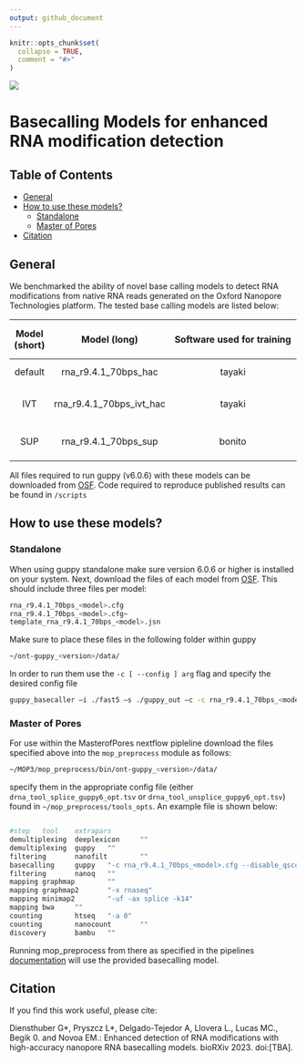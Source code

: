 ```yaml
---
output: github_document
---
```


<!-- README.md is generated from README.Rmd. Please edit that file -->

```r
knitr::opts_chunk$set(
  collapse = TRUE,
  comment = "#>"
)
```

![](img/logo.png)

# </nobr> Basecalling Models for enhanced RNA modification detection </nobr>

<!-- badges: start -->
<!-- badges: end -->

## Table of Contents
- [General](#General)
- [How to use these models?](#How to use these models?)
    - [Standalone](#Create-new-annotation-files)
    - [Master of Pores](#Map-reads-to-cytoplasmic-ribosomal-RNA-sequences)
- [Citation](#Citation)

## General

We benchmarked the ability of novel base calling models to detect RNA modifications from native RNA reads generated on the Oxford Nanopore Technologies platform. 
The tested base calling models are listed below:


| Model (short) | Model (long) | <nobr> Software used for training </nobr>| Training data | Model type | Model size (MB) | Median accuracy (human) | Distribution | Basecaller Support |
| :------: | :------: | :------: | :------: | :------: | :------: | :------: | :------: | :------: |
| default | rna_r9.4.1_70bps_hac | tayaki | not disclosed | flip-flop | 1.99 | 91% | guppy v6.0.6 | all guppy versions
| IVT | rna_r9.4.1_70bps_ivt_hac | tayaki | [Nanopore-WGS-Consortium](https://github.com/nanopore-wgs-consortium/NA12878/blob/master/RNA.md) | flip-flop | 1.99 | 88% | *this work* | all guppy versions 
| SUP | rna_r9.4.1_70bps_sup | bonito | [PRJEB40872](https://www.ebi.ac.uk/ena/browser/view/PRJEB40872) | CRF-CTC | 27 | 97% | *this work* | guppy v6.0.6 and upwards


All files required to run guppy (v6.0.6) with these models can be downloaded from [OSF](https://osf.io/2xgkp/). Code required to reproduce published results can be found in `/scripts`

## How to use these models?

### Standalone

When using guppy standalone make sure version 6.0.6 or higher is installed on your system. Next, download the files of each model from [OSF](https://osf.io/2xgkp/). This should include three files per model:

```bash
rna_r9.4.1_70bps_<model>.cfg
rna_r9.4.1_70bps_<model>.cfg~ 
template_rna_r9.4.1_70bps_<model>.jsn
```

Make sure to place these files in the following folder within guppy 

```bash
~/ont-guppy_<version>/data/
```
In order to run them use the `-c [ --config ] arg` flag and specify the desired config file

```bash
guppy_basecaller –i ./fast5 –s ./guppy_out –c -c rna_r9.4.1_70bps_<model>.cfg --num_callers 2 --cpu_threads_per_caller 1
```

### Master of Pores

For use within the MasterofPores nextflow pipleline download the files specified above into the `mop_preprocess` module as follows:

```bash
~/MOP3/mop_preprocess/bin/ont-guppy_<version>/data/
```

specify them in the appropriate config file (either `drna_tool_splice_guppy6_opt.tsv` or `drna_tool_unsplice_guppy6_opt.tsv`) found in `~/mop_preprocess/tools_opts`. An example file is shown below:

```bash

#step   tool    extrapars
demultiplexing  deeplexicon     ""
demultiplexing  guppy   ""
filtering       nanofilt        ""
basecalling     guppy   "-c rna_r9.4.1_70bps_<model>.cfg --disable_qscore_filtering"
filtering       nanoq   ""
mapping graphmap        ""
mapping graphmap2       "-x rnaseq"
mapping minimap2        "-uf -ax splice -k14"
mapping bwa     ""
counting        htseq   "-a 0"
counting        nanocount       ""
discovery       bambu   ""

```

Running mop_preprocess from there as specified in the pipelines [documentation](https://biocorecrg.github.io/MOP2/docs/about.html) will use the provided basecalling model.


## Citation
If you find this work useful, please cite: 

Diensthuber G\*, Pryszcz L\*, Delgado-Tejedor A,  Llovera L., Lucas MC., Begik 0. and Novoa EM.: Enhanced detection of RNA modifications 
with high-accuracy nanopore RNA basecalling models. bioRXiv 2023. doi:[TBA].


